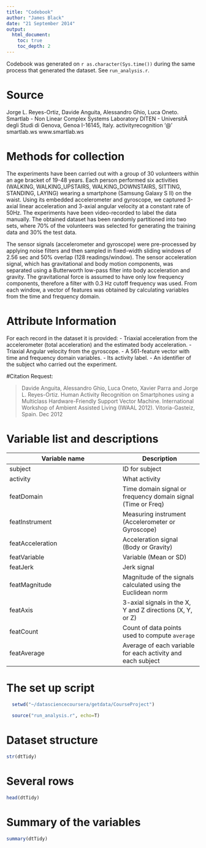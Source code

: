 ```yaml
---
title: "Codebook"
author: "James Black"
date: "21 September 2014"
output:
  html_document:
    toc: true
    toc_depth: 2
---
```


Codebook was generated on `r as.character(Sys.time())` during the same process that generated the dataset. See `run_analysis.r`.

# Source

Jorge L. Reyes-Ortiz, Davide Anguita, Alessandro Ghio, Luca Oneto. 
Smartlab - Non Linear Complex Systems Laboratory 
DITEN - UniversitÃ  degli Studi di Genova, Genoa I-16145, Italy. 
activityrecognition '@' smartlab.ws 
www.smartlab.ws 

# Methods for collection

The experiments have been carried out with a group of 30 volunteers within an age bracket of 19-48 years. Each person performed six activities (WALKING, WALKING_UPSTAIRS, WALKING_DOWNSTAIRS, SITTING, STANDING, LAYING) wearing a smartphone (Samsung Galaxy S II) on the waist. Using its embedded accelerometer and gyroscope, we captured 3-axial linear acceleration and 3-axial angular velocity at a constant rate of 50Hz. The experiments have been video-recorded to label the data manually. The obtained dataset has been randomly partitioned into two sets, where 70% of the volunteers was selected for generating the training data and 30% the test data. 

The sensor signals (accelerometer and gyroscope) were pre-processed by applying noise filters and then sampled in fixed-width sliding windows of 2.56 sec and 50% overlap (128 readings/window). The sensor acceleration signal, which has gravitational and body motion components, was separated using a Butterworth low-pass filter into body acceleration and gravity. The gravitational force is assumed to have only low frequency components, therefore a filter with 0.3 Hz cutoff frequency was used. From each window, a vector of features was obtained by calculating variables from the time and frequency domain. 

# Attribute Information

For each record in the dataset it is provided: 
- Triaxial acceleration from the accelerometer (total acceleration) and the estimated body acceleration. 
- Triaxial Angular velocity from the gyroscope. 
- A 561-feature vector with time and frequency domain variables. 
- Its activity label. 
- An identifier of the subject who carried out the experiment.

#Citation Request:

> Davide Anguita, Alessandro Ghio, Luca Oneto, Xavier Parra and Jorge L. Reyes-Ortiz. Human Activity Recognition on Smartphones using a Multiclass Hardware-Friendly Support Vector Machine. International Workshop of Ambient Assisted Living (IWAAL 2012). Vitoria-Gasteiz, Spain. Dec 2012

# Variable list and descriptions

Variable name    | Description
-----------------|------------
subject          | ID for subject
activity         | What activity
featDomain       | Time domain signal or frequency domain signal (Time or Freq)
featInstrument   | Measuring instrument (Accelerometer or Gyroscope)
featAcceleration | Acceleration signal (Body or Gravity)
featVariable     | Variable (Mean or SD)
featJerk         | Jerk signal
featMagnitude    | Magnitude of the signals calculated using the Euclidean norm
featAxis         | 3-axial signals in the X, Y and Z directions (X, Y, or Z)
featCount        | Count of data points used to compute `average`
featAverage      | Average of each variable for each activity and each subject

# The set up script

```r
  setwd("~/datasciencecoursera/getdata/CourseProject")
  
  source("run_analysis.r", echo=T)
```

# Dataset structure

```r
str(dtTidy)
```

# Several rows

```r
head(dtTidy)
```

# Summary of the variables

```r
summary(dtTidy)
```


